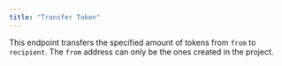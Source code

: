 ```yaml
---
title: "Transfer Token"
---
```


This endpoint transfers the specified amount of tokens from `from` to `recipient`. The `from` address can only be the ones created in the project.